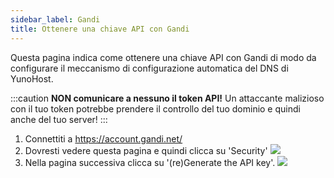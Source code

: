```yaml
---
sidebar_label: Gandi
title: Ottenere una chiave API con Gandi
---
```



Questa pagina indica come ottenere una chiave API con Gandi di modo da configurare il meccanismo di configurazione automatica del DNS di YunoHost.

:::caution
**NON comunicare a nessuno il token API!** Un attaccante malizioso con il tuo token potrebbe prendere il controllo del tuo dominio e quindi anche del tuo server!
:::

1. Connettiti a <https://account.gandi.net/>
2. Dovresti vedere questa pagina e quindi clicca su 'Security'
  ![](/img/registrar_api_gandi_1.png)
3. Nella pagina successiva clicca su '(re)Generate the API key'.
  ![](/img/registrar_api_gandi_2.png)

